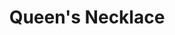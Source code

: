 ---
title: "Queen's Necklace"
slug: "queens-necklace"
arcana: "Empress"

image: "./.jpg"

phys: ""
gun: ""
fire: ""
ice: ""
elec: ""
wind: ""
psy: ""
nuke: ""
bless: ""
curse: ""
---